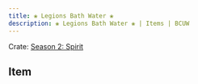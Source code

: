 ---
title: ❀ Legions Bath Water ❀
description: ❀ Legions Bath Water ❀ | Items | BCUW
---

Crate: [Season 2: Spirit](/crates/season/s2/)

## Item
<Cdn path="2D/Spirit" name="❀ Legions Bath Water ❀" ext="png" />